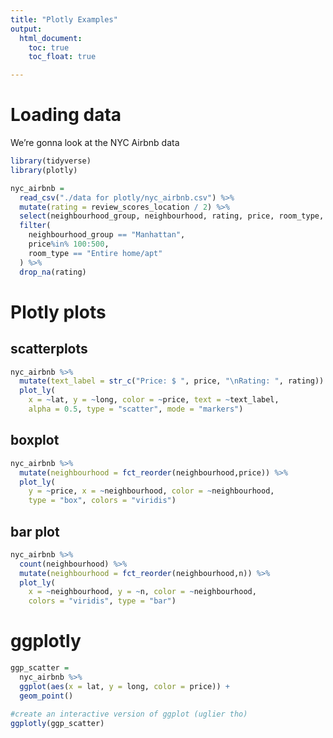 ```yaml
---
title: "Plotly Examples"
output: 
  html_document:
    toc: true
    toc_float: true

---
```


# Loading data

We're gonna look at the NYC Airbnb data

```r
library(tidyverse)
library(plotly)
```


```r
nyc_airbnb = 
  read_csv("./data for plotly/nyc_airbnb.csv") %>% 
  mutate(rating = review_scores_location / 2) %>% 
  select(neighbourhood_group, neighbourhood, rating, price, room_type, lat, long) %>% 
  filter(
    neighbourhood_group == "Manhattan",
    price%in% 100:500,
    room_type == "Entire home/apt"
  ) %>% 
  drop_na(rating)
```


# Plotly plots

## scatterplots

```r
nyc_airbnb %>% 
  mutate(text_label = str_c("Price: $ ", price, "\nRating: ", rating)) %>% 
  plot_ly(
    x = ~lat, y = ~long, color = ~price, text = ~text_label,
    alpha = 0.5, type = "scatter", mode = "markers")

```

## boxplot

```r
nyc_airbnb %>% 
  mutate(neighbourhood = fct_reorder(neighbourhood,price)) %>% 
  plot_ly(
    y = ~price, x = ~neighbourhood, color = ~neighbourhood,
    type = "box", colors = "viridis")

```

## bar plot

```r
nyc_airbnb %>% 
  count(neighbourhood) %>% 
  mutate(neighbourhood = fct_reorder(neighbourhood,n)) %>% 
  plot_ly(
    x = ~neighbourhood, y = ~n, color = ~neighbourhood, 
    colors = "viridis", type = "bar")
```

# ggplotly

```r
ggp_scatter = 
  nyc_airbnb %>% 
  ggplot(aes(x = lat, y = long, color = price)) +
  geom_point()

#create an interactive version of ggplot (uglier tho)
ggplotly(ggp_scatter)


```





